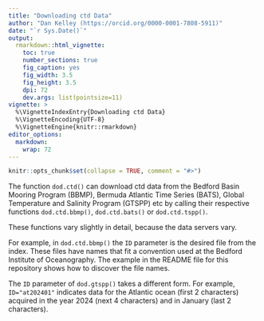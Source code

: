 ```yaml
---
title: "Downloading ctd Data"
author: "Dan Kelley (https://orcid.org/0000-0001-7808-5911)"
date: "`r Sys.Date()`"
output:
  rmarkdown::html_vignette:
    toc: true
    number_sections: true
    fig_caption: yes
    fig_width: 3.5
    fig_height: 3.5
    dpi: 72
    dev.args: list(pointsize=11)
vignette: >
  %\VignetteIndexEntry{Downloading ctd Data}
  %\VignetteEncoding{UTF-8}
  %\VignetteEngine{knitr::rmarkdown}
editor_options:
  markdown:
    wrap: 72
---
```


```r
knitr::opts_chunk$set(collapse = TRUE, comment = "#>")
```

The function `dod.ctd()` can download ctd data from the Bedford Basin Mooring
Program (BBMP), Bermuda Atlantic Time Series (BATS), Global Temperature and
Salinity Program (GTSPP) etc by calling their respective functions
`dod.ctd.bbmp()`, `dod.ctd.bats()` or `dod.ctd.tspp()`.

These functions vary slightly in detail, because the data servers vary.

For example, in `dod.ctd.bbmp()` the `ID` parameter is the desired file from
the index. These files have names that fit a convention used at the Bedford
Institute of Oceanography.  The example in the README file for this repository
shows how to discover the file names.

The `ID` parameter of `dod.gtspp()` takes a different form. For example,
`ID="at202401"` indicates data for the Atlantic ocean (first 2 characters)
acquired in the year 2024 (next 4 characters) and in January (last 2
characters).
